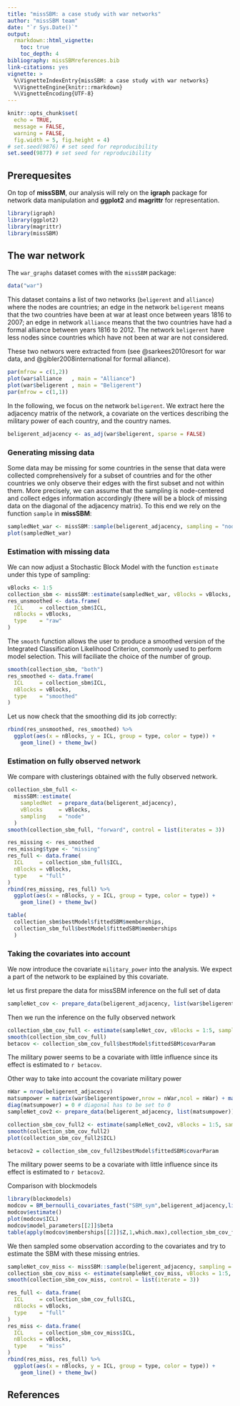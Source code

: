 ```yaml
---
title: "missSBM: a case study with war networks"
author: "missSBM team"
date: "`r Sys.Date()`"
output:
  rmarkdown::html_vignette:
    toc: true
    toc_depth: 4
bibliography: missSBMreferences.bib
link-citations: yes
vignette: >
  %\VignetteIndexEntry{missSBM: a case study with war networks}
  %\VignetteEngine{knitr::rmarkdown}
  %\VignetteEncoding{UTF-8}
---
```


```r
knitr::opts_chunk$set(
  echo = TRUE,
  message = FALSE, 
  warning = FALSE,
  fig.width = 5, fig.height = 4)
# set.seed(9876) # set seed for reproducibility
set.seed(9877) # set seed for reproducibility
```

## Prerequesites

On top of **missSBM**, our analysis will rely on the **igraph** package for network data manipulation and **ggplot2** and **magrittr** for representation.

```r
library(igraph)
library(ggplot2)
library(magrittr)
library(missSBM)
```

## The war network

The `war_graphs` dataset comes with the `missSBM` package:

```r
data("war")
```

This dataset contains a list of two networks (`beligerent` and `alliance`) where the nodes are countries; an edge in the network `beligerent` means that the two countries have been at war at least once between years 1816 to 2007; an edge in network `alliance` means that the two countries have had a formal alliance between years 1816 to 2012.  The network `beligerent` have less nodes since countries which have not been at war are not considered.

These two networs were extracted from [](http://www.correlatesofwar.org/) (see @sarkees2010resort for war data, and  @gibler2008international for formal alliance).

```r
par(mfrow = c(1,2))
plot(war$alliance   , main = "Alliance")
plot(war$beligerent , main = "Beligerent")
par(mfrow = c(1,1))
```

In the following, we focus on the network `beligerent`. We extract here the adjacency matrix of the network, a covariate on the vertices describing the military power of each country, and the country names.

```r
beligerent_adjacency <- as_adj(war$beligerent, sparse = FALSE)
```

### Generating missing data

Some data may be missing for some countries in the sense that data were collected comprehensively for a subset of countries and for the other countries we only observe their edges with the first subset and not within them. More precisely, we can assume that the sampling is node-centered and collect edges information accordingly (there will be a block of missing data on the diagonal of the adjacency matrix). To this end we rely on the function `sample` in **missSBM**:

```r
sampledNet_war <- missSBM::sample(beligerent_adjacency, sampling = "node", parameters = .8)
plot(sampledNet_war)
```

### Estimation with missing data

We can now adjust a Stochastic Block Model with the function `estimate` under this type of sampling:

```r
vBlocks <- 1:5
collection_sbm <- missSBM::estimate(sampledNet_war, vBlocks = vBlocks, sampling = "node")
res_unsmoothed <- data.frame(
  ICL     = collection_sbm$ICL,
  nBlocks = vBlocks, 
  type    = "raw"
)
```

The `smooth` function allows the user to produce a smoothed version of the Integrated Classification Likelihood Criterion, commonly used to perform model selection. This will faciliate the choice of the number of group.

```r
smooth(collection_sbm, "both")
res_smoothed <- data.frame(
  ICL     = collection_sbm$ICL,
  nBlocks = vBlocks, 
  type    = "smoothed"
)
```

Let us now check that the smoothing did its job correctly:

```r
rbind(res_unsmoothed, res_smoothed) %>% 
  ggplot(aes(x = nBlocks, y = ICL, group = type, color = type)) + 
    geom_line() + theme_bw()
```

### Estimation on fully observed network

We compare with clusterings obtained with the fully observed network.

```r
collection_sbm_full <- 
  missSBM::estimate(
    sampledNet  = prepare_data(beligerent_adjacency), 
    vBlocks     = vBlocks, 
    sampling    = "node"
  )
smooth(collection_sbm_full, "forward", control = list(iterates = 3))
```

```r
res_missing <- res_smoothed
res_missing$type <- "missing"
res_full <- data.frame(
  ICL     = collection_sbm_full$ICL,
  nBlocks = vBlocks, 
  type    = "full"
)
rbind(res_missing, res_full) %>% 
  ggplot(aes(x = nBlocks, y = ICL, group = type, color = type)) + 
    geom_line() + theme_bw()

```


```r
table(
  collection_sbm$bestModel$fittedSBM$memberships,
  collection_sbm_full$bestModel$fittedSBM$memberships
  )
```

### Taking the covariates into account

We now introduce the covariate `military_power` into the analysis. We expect a part of the network to be explained by this covariate.  

let us first prepare the data for missSBM inference on the full set of data 

```r
sampleNet_cov <- prepare_data(beligerent_adjacency, list(war$beligerent$power)) 
``` 

Then we run the inference on the fully observed network 

```r
collection_sbm_cov_full <- estimate(sampleNet_cov, vBlocks = 1:5, sampling = "dyad") 
smooth(collection_sbm_cov_full) 
betacov <- collection_sbm_cov_full$bestModel$fittedSBM$covarParam
```

<!-- ```{r} -->
<!-- cl0 <- missSBM:::init_clustering(sampleNet_cov$adjacencyMatrix, 2, covarArray = sampleNet_cov$covarArray, clusterInit = "spectral") -->
<!-- fit <- missSBM:::SBM_fit_covariates$new(sampleNet_cov$adjacencyMatrix, cl0, sampleNet_cov$covarArray) -->
<!-- fit$doVEM() -->
<!-- ``` -->

The military power seems to be a covariate with little influence since its effect is estimated to `r betacov`.

Other way to take into account the covariate military power
```r
nWar = nrow(beligerent_adjacency)
matsumpower = matrix(war$beligerent$power,nrow = nWar,ncol = nWar) + matrix(war$beligerent$power,nrow = nWar,ncol = nWar,byrow=T)
diag(matsumpower) = 0 # diagonal has to be set to 0 
sampleNet_cov2 <- prepare_data(beligerent_adjacency, list(matsumpower)) 
```

```r
collection_sbm_cov_full2 <- estimate(sampleNet_cov2, vBlocks = 1:5, sampling = "dyad") 
smooth(collection_sbm_cov_full2) 
plot(collection_sbm_cov_full2$ICL)
``` 
```r
betacov2 = collection_sbm_cov_full2$bestModel$fittedSBM$covarParam
```
The military power seems to be a covariate with little influence since its effect is estimated to
`r betacov2`.


Comparison with blockmodels
```r
library(blockmodels)
modcov = BM_bernoulli_covariates_fast("SBM_sym",beligerent_adjacency,list(matsumpower),verbosity=0,plotting="")
modcov$estimate()
plot(modcov$ICL)
modcov$model_parameters[[2]]$beta
table(apply(modcov$memberships[[2]]$Z,1,which.max),collection_sbm_cov_full2$bestModel$fittedSBM$memberships)
```

We then sampled some observation according to the covariates and try to estimate the SBM with these missing entries. 

```r
sampleNet_cov_miss <- missSBM::sample(beligerent_adjacency, sampling = "node", parameters = missSBM:::logistic(.95), covariates = list(war$beligerent$power)) 
collection_sbm_cov_miss <- estimate(sampleNet_cov_miss, vBlocks = 1:5, sampling = "node") 
smooth(collection_sbm_cov_miss, control = list(iterate = 3)) 
``` 

```r
res_full <- data.frame( 
  ICL     = collection_sbm_cov_full$ICL, 
  nBlocks = vBlocks,  
  type    = "full" 
) 
res_miss <- data.frame( 
  ICL     = collection_sbm_cov_miss$ICL, 
  nBlocks = vBlocks,  
  type    = "miss" 
) 
rbind(res_miss, res_full) %>%  
  ggplot(aes(x = nBlocks, y = ICL, group = type, color = type)) +  
    geom_line() + theme_bw() 
``` 

## References
